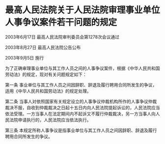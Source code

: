 # 最高人民法院关于人民法院审理事业单位人事争议案件若干问题的规定

2003年6月17日 最高人民法院审判委员会第1278次会议通过

2003年8月27日 最高人民法院公告公布

2003年9月5日 施行

  

为了正确审理事业单位与其工作人员之间的人事争议案件，根据《中华人民共和国劳动法》的规定，现对有关问题规定如下：

第一条 事业单位与其工作人员之间因辞职、辞退及履行聘用合同所发生的争议，适用《中华人民共和国劳动法》的规定处理。

第二条 当事人对依照国家有关规定设立的人事争议仲裁机构所作的人事争议仲裁裁决不服，自收到仲裁裁决之日起十五日内向人民法院提起诉讼的，人民法院应当依法受理。一方当事人在法定期间内不起诉又不履行仲裁裁决，另一方当事人向人民法院申请执行的，人民法院应当依法执行。

第三条 本规定所称人事争议是指事业单位与其工作人员之间因辞职、辞退及履行聘用合同所发生的争议。